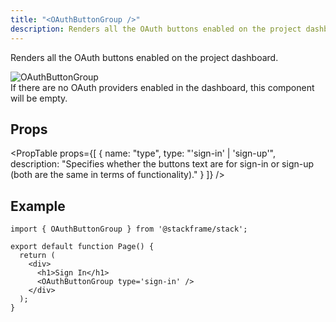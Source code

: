 ```yaml
---
title: "<OAuthButtonGroup />"
description: Renders all the OAuth buttons enabled on the project dashboard.
---
```


Renders all the OAuth buttons enabled on the project dashboard.

<div className="stack-white-image-showcase stack-250h">
  <img src="../imgs/oauth-button-group.png" alt="OAuthButtonGroup" className="stack-250h" />
</div>

<Info type="info">
If there are no OAuth providers enabled in the dashboard, this component will be empty.
</Info>

## Props

<PropTable
  props={[
    {
      name: "type",
      type: "'sign-in' | 'sign-up'",
      description: "Specifies whether the buttons text are for sign-in or sign-up (both are the same in terms of functionality)."
    }
  ]}
/>

## Example

```tsx
import { OAuthButtonGroup } from '@stackframe/stack';

export default function Page() {
  return (
    <div>
      <h1>Sign In</h1>
      <OAuthButtonGroup type='sign-in' />
    </div>
  );
}

```
